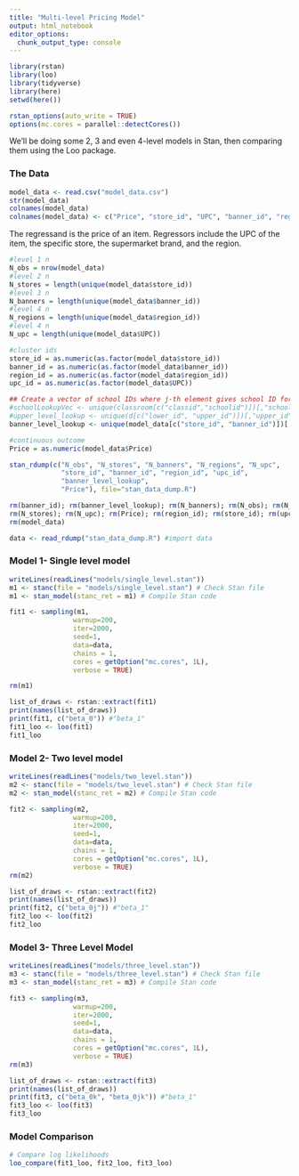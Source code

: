 ```yaml
---
title: "Multi-level Pricing Model"
output: html_notebook
editor_options: 
  chunk_output_type: console
---
```


```r
library(rstan)
library(loo)
library(tidyverse)
library(here)
setwd(here())
```

```r
rstan_options(auto_write = TRUE)
options(mc.cores = parallel::detectCores())
```

We'll be doing some 2, 3 and even 4-level models in Stan, then comparing them using the Loo package.

### The Data

```r
model_data <- read.csv("model_data.csv")
str(model_data)
colnames(model_data)
colnames(model_data) <- c("Price", "store_id", "UPC", "banner_id", "region_id")
```

The regressand is the price of an item. Regressors include the UPC of the item, the specific store, the supermarket brand, and the region.

```r
#level 1 n
N_obs = nrow(model_data)
#level 2 n
N_stores = length(unique(model_data$store_id))
#level 3 n
N_banners = length(unique(model_data$banner_id))
#level 4 n
N_regions = length(unique(model_data$region_id))
#level 4 n
N_upc = length(unique(model_data$UPC))

#cluster ids
store_id = as.numeric(as.factor(model_data$store_id))
banner_id = as.numeric(as.factor(model_data$banner_id))
region_id = as.numeric(as.factor(model_data$region_id))
upc_id = as.numeric(as.factor(model_data$UPC))

## Create a vector of school IDs where j-th element gives school ID for class ID j
#schoolLookupVec <- unique(classroom[c("classid","schoolid")])[,"schoolid"]
#upper_level_lookup <- unique(d[c("lower_id", "upper_id")])[,"upper_id"]
banner_level_lookup <- unique(model_data[c("store_id", "banner_id")])[,"banner_id"]

#continuous outcome
Price = as.numeric(model_data$Price)
```

```r
stan_rdump(c("N_obs", "N_stores", "N_banners", "N_regions", "N_upc",
             "store_id", "banner_id", "region_id", "upc_id",
             "banner_level_lookup", 
             "Price"), file="stan_data_dump.R")

rm(banner_id); rm(banner_level_lookup); rm(N_banners); rm(N_obs); rm(N_regions);
rm(N_stores); rm(N_upc); rm(Price); rm(region_id); rm(store_id); rm(upc_id)
rm(model_data)

data <- read_rdump("stan_data_dump.R") #import data
```

### Model 1- Single level model

```r
writeLines(readLines("models/single_level.stan"))
m1 <- stanc(file = "models/single_level.stan") # Check Stan file
m1 <- stan_model(stanc_ret = m1) # Compile Stan code
```

```r
fit1 <- sampling(m1, 
                warmup=200, 
                iter=2000, 
                seed=1, 
                data=data, 
                chains = 1,
                cores = getOption("mc.cores", 1L),
                verbose = TRUE)

rm(m1)
```

```r
list_of_draws <- rstan::extract(fit1)
print(names(list_of_draws))
print(fit1, c("beta_0")) #"beta_1"
fit1_loo <- loo(fit1)
fit1_loo
```

### Model 2- Two level model

```r
writeLines(readLines("models/two_level.stan"))
m2 <- stanc(file = "models/two_level.stan") # Check Stan file
m2 <- stan_model(stanc_ret = m2) # Compile Stan code
```

```r
fit2 <- sampling(m2, 
                warmup=200, 
                iter=2000, 
                seed=1, 
                data=data, 
                chains = 1,
                cores = getOption("mc.cores", 1L),
                verbose = TRUE)
rm(m2)
```

```r
list_of_draws <- rstan::extract(fit2)
print(names(list_of_draws))
print(fit2, c("beta_0j")) #"beta_1"
fit2_loo <- loo(fit2)
fit2_loo
```

### Model 3- Three Level Model

```r
writeLines(readLines("models/three_level.stan"))
m3 <- stanc(file = "models/three_level.stan") # Check Stan file
m3 <- stan_model(stanc_ret = m3) # Compile Stan code
```

```r
fit3 <- sampling(m3, 
                warmup=200, 
                iter=2000, 
                seed=1, 
                data=data, 
                chains = 1,
                cores = getOption("mc.cores", 1L),
                verbose = TRUE)
rm(m3)
```

```r
list_of_draws <- rstan::extract(fit3)
print(names(list_of_draws))
print(fit3, c("beta_0k", "beta_0jk")) #"beta_1"
fit3_loo <- loo(fit3)
fit3_loo
```


### Model Comparison

```r
# Compare log likelihoods
loo_compare(fit1_loo, fit2_loo, fit3_loo)
```

